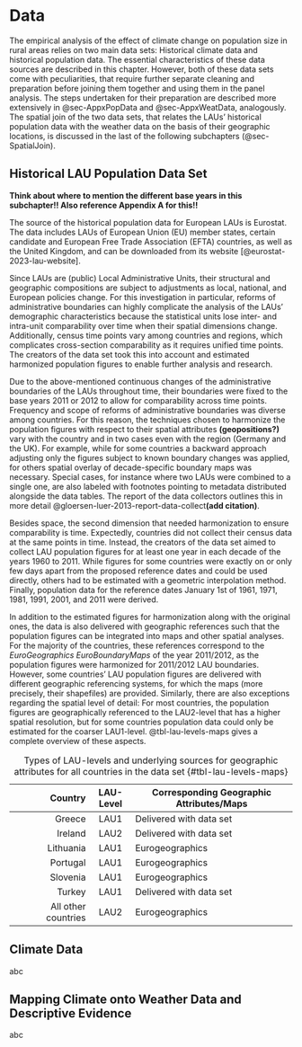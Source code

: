 # Data

The empirical analysis of the effect of climate change on population size in rural areas relies on two main data sets: Historical climate data and historical population data.
The essential characteristics of these data sources are described in this chapter.
However, both of these data sets come with peculiarities, that require further separate cleaning and preparation before joining them together and using them in the panel analysis.
The steps undertaken for their preparation are described more extensively in @sec-AppxPopData and @sec-AppxWeatData, analogously.
The spatial join of the two data sets, that relates the LAUs' historical population data with the weather data on the basis of their geographic locations, is discussed in the last of the following subchapters (@sec-SpatialJoin).

## Historical LAU Population Data Set

**Think about where to mention the different base years in this subchapter!! Also reference Appendix A for this!!**

<!-- use wording 'geoposition' in explanatory text below -->

<!-- CITATION of the report by Glørsen and Lüer (Spatial Foresight) -->

<!-- Specify states more exactly -->

The source of the historical population data for European LAUs is Eurostat.
The data includes LAUs of European Union (EU) member states, certain candidate and European Free Trade Association (EFTA) countries, as well as the United Kingdom, and can be downloaded from its website [@eurostat-2023-lau-website].

Since LAUs are (public) Local Administrative Units, their structural and geographic compositions are subject to adjustments as local, national, and European policies change.
For this investigation in particular, reforms of administrative boundaries can highly complicate the analysis of the LAUs' demographic characteristics because the statistical units lose inter- and intra-unit comparability over time when their spatial dimensions change.
Additionally, census time points vary among countries and regions, which complicates cross-section comparability as it requires unified time points.
The creators of the data set took this into account and estimated harmonized population figures to enable further analysis and research.

Due to the above-mentioned continuous changes of the administrative boundaries of the LAUs throughout time, their boundaries were fixed to the base years 2011 or 2012 to allow for comparability across time points.
Frequency and scope of reforms of administrative boundaries was diverse among countries.
For this reason, the techniques chosen to harmonize the population figures with respect to their spatial attributes **(geopositions?)** vary with the country and in two cases even with the region (Germany and the UK).
For example, while for some countries a backward approach adjusting only the figures subject to known boundary changes was applied, for others spatial overlay of decade-specific boundary maps was necessary.
Special cases, for instance where two LAUs were combined to a single one, are also labeled with footnotes pointing to metadata distributed alongside the data tables.
The report of the data collectors outlines this in more detail @gloersen-luer-2013-report-data-collect**(add citation)**.
<!-- no interpolation here!! -->

Besides space, the second dimension that needed harmonization to ensure comparability is time.
Expectedly, countries did not collect their census data at the same points in time.
Instead, the creators of the data set aimed to collect LAU population figures for at least one year in each decade of the years 1960 to 2011.
While figures for some countries were exactly on or only few days apart from the proposed reference dates and could be used directly, others had to be estimated with a geometric interpolation method.
Finally, population data for the reference dates January 1st of 1961, 1971, 1981, 1991, 2001, and 2011 were derived.

In addition to the estimated figures for harmonization along with the original ones, the data is also delivered with geographic references such that the population figures can be integrated into maps and other spatial analyses.
For the majority of the countries, these references correspond to the *EuroGeographics EuroBoundaryMaps* of the year 2011/2012, as the population figures were harmonized for 2011/2012 LAU boundaries.
However, some countries' LAU population figures are delivered with different geographic referencing systems, for which the maps (more precisely, their shapefiles) are provided.
Similarly, there are also exceptions regarding the spatial level of detail: For most countries, the population figures are geographically referenced to the LAU2-level that has a higher spatial resolution, but for some countries population data could only be estimated for the coarser LAU1-level.
@tbl-lau-levels-maps gives a complete overview of these aspects.

<!-- LAU-2 level: Highest resolution of Eurostat regional typology) -->

<!-- **Add another column to table denoting whether bias due to spatial overlay may be present** -->

<!-- Add another column to table denoting for each country the year for which its boundaries have been recalculated (either 2011 or 2012) -->

|             Country | LAU-Level | Corresponding Geographic Attributes/Maps |
|--------------------:|:---------:|------------------------------------------|
|              Greece |   LAU1    | Delivered with data set                  |
|             Ireland |   LAU2    | Delivered with data set                  |
|           Lithuania |   LAU1    | Eurogeographics                          |
|            Portugal |   LAU1    | Eurogeographics                          |
|            Slovenia |   LAU1    | Eurogeographics                          |
|              Turkey |   LAU1    | Delivered with data set                  |
| All other countries |   LAU2    | Eurogeographics                          |

: Types of LAU-levels and underlying sources for geographic attributes for all countries in the data set {#tbl-lau-levels-maps}

## Climate Data

abc

## Mapping Climate onto Weather Data and Descriptive Evidence {#sec-SpatialJoin}

abc
